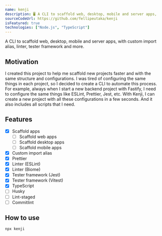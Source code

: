 ---
name: kenji
description: 🖥️ A CLI to scaffold web, desktop, mobile and server apps, with custom import alias, linter, tester framework and more
sourceCodeUrl: https://github.com/fellipeutaka/kenji
isFeatured: true
technologies: ["Node.js", "TypeScript"]
---

A CLI to scaffold web, desktop, mobile and server apps, with custom import alias, linter, tester framework and more.

## Motivation

I created this project to help me scaffold new projects faster and with the same structure and configurations.
I was tired of configuring the same things in each project, so I decided to create a CLI to automate this process.
For example, always when I start a new backend project with Fastify, I need to configure the same things like ESLint, Prettier, Jest, etc.
With Kenji, I can create a new project with all these configurations in a few seconds. And it also includes all scripts that I need.

## Features

- [x] Scaffold apps
  - [ ] Scaffold web apps
  - [ ] Scaffold desktop apps
  - [ ] Scaffold mobile apps
- [x] Custom import alias
- [x] Prettier
- [x] Linter (ESLint)
- [x] Linter (Biome)
- [x] Tester framework (Jest)
- [x] Tester framework (Vitest)
- [x] TypeScript
- [ ] Husky
- [ ] Lint-staged
- [ ] Commitlint

## How to use

```bash
npx kenji
```
